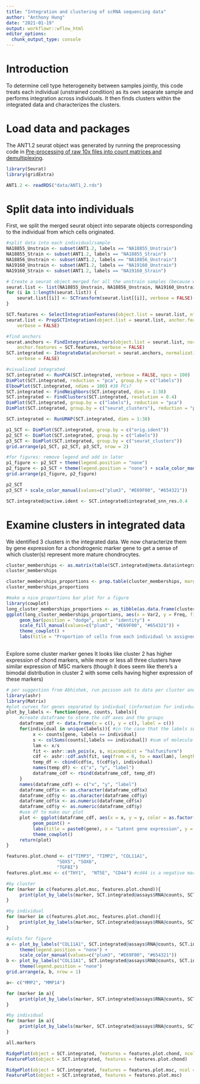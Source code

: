 ```yaml
---
title: "Integration and clustering of scRNA sequencing data"
author: "Anthony Hung"
date: "2021-01-19"
output: workflowr::wflow_html
editor_options:
  chunk_output_type: console
---
```


# Introduction

To determine cell type heterogeneity between samples jointly, this code treats each individual (unstrained condition) as its own separate sample and performs integration across individuals. It then finds clusters within the integrated data and characterizes the clusters.

# Load data and packages

The ANT1.2 seurat object was generated by running the preprocessing code in [Pre-processing of raw 10x files into count matrices and demultiplexing](preProcess_scRNA.html).

```r
library(Seurat)
library(gridExtra)

ANT1.2 <- readRDS("data/ANT1_2.rds")
```

# Split data into individuals

First, we split the merged seurat object into separate objects corresponding to the individual from which cells originated.

```r
#split data into each individual/sample
NA18855_Unstrain <- subset(ANT1.2, labels == "NA18855_Unstrain")
NA18855_Strain <- subset(ANT1.2, labels == "NA18855_Strain")
NA18856_Unstrain <- subset(ANT1.2, labels == "NA18856_Unstrain")
NA19160_Unstrain <- subset(ANT1.2, labels == "NA19160_Unstrain")
NA19160_Strain <- subset(ANT1.2, labels == "NA19160_Strain")

# Create a seurat object merged for all the unstrain samples (because we are missing one individual for the strained samples)
seurat.list <- list(NA18855_Unstrain, NA18856_Unstrain, NA19160_Unstrain)
for (i in 1:length(seurat.list)) {
    seurat.list[[i]] <- SCTransform(seurat.list[[i]], verbose = FALSE)
}

SCT.features <- SelectIntegrationFeatures(object.list = seurat.list, nfeatures = 5000)
seurat.list <- PrepSCTIntegration(object.list = seurat.list, anchor.features = SCT.features, 
    verbose = FALSE)

#find anchors
seurat.anchors <- FindIntegrationAnchors(object.list = seurat.list, normalization.method = "SCT", 
    anchor.features = SCT.features, verbose = FALSE)
SCT.integrated <- IntegrateData(anchorset = seurat.anchors, normalization.method = "SCT",
    verbose = FALSE)

#visualized integrated
SCT.integrated <- RunPCA(SCT.integrated, verbose = FALSE, npcs = 100)
DimPlot(SCT.integrated, reduction = "pca", group.by = c("labels"))
ElbowPlot(SCT.integrated, ndims = 100) #38 PCs?
SCT.integrated <- FindNeighbors(SCT.integrated, dims = 1:38)
SCT.integrated <- FindClusters(SCT.integrated, resolution = 0.4)
DimPlot(SCT.integrated, group.by = c("labels"), reduction = "pca")
DimPlot(SCT.integrated, group.by = c("seurat_clusters"), reduction = "pca")

SCT.integrated <- RunUMAP(SCT.integrated, dims = 1:38)

p1_SCT <- DimPlot(SCT.integrated, group.by = c("orig.ident"))
p2_SCT <- DimPlot(SCT.integrated, group.by = c("labels"))
p3_SCT <- DimPlot(SCT.integrated, group.by = c("seurat_clusters"))
grid.arrange(p1_SCT, p2_SCT, p3_SCT, nrow = 2)

#for figures: remove legend and add in later
p1_figure <- p2_SCT + theme(legend.position = "none")
p2_figure <- p3_SCT + theme(legend.position = "none") + scale_color_manual(values=c("plum3", "#E69F00", "#654321"))
grid.arrange(p1_figure, p2_figure)

p2_SCT 
p3_SCT + scale_color_manual(values=c("plum3", "#E69F00", "#654321"))

SCT.integrated@active.ident <- SCT.integrated$integrated_snn_res.0.4
```

# Examine clusters in integrated data

We identified 3 clusters in the integrated data. We now characterize them by gene expression for a chondrogenic marker gene to get a sense of which cluster(s) represent more mature chondrocytes.

```r
cluster_memberships <- as.matrix(table(SCT.integrated@meta.data$integrated_snn_res.0.4, SCT.integrated@meta.data$labels))
cluster_memberships

cluster_memberships_proportions <- prop.table(cluster_memberships, margin = 2)
cluster_memberships_proportions

#make a nice proportions bar plot for a figure
library(cowplot)
long_cluster_memberships_proportions <- as_tibble(as.data.frame(cluster_memberships_proportions))
ggplot(long_cluster_memberships_proportions, aes(x = Var2, y = Freq, fill = Var1)) +
     geom_bar(position = "dodge", stat = "identity") + 
     scale_fill_manual(values=c("plum3", "#E69F00", "#654321")) + 
     theme_cowplot() +
     labs(title = "Proportion of cells from each individual \n assigned to each unsupervised cluster", x = "", y = "Proportion", fill = "Cluster")
     
```

Explore some cluster marker genes
It looks like cluster 2 has higher expression of chond markers, while more or less all three clusters have similar expression of MSC markers (though it does seem like there's a bimodal distribution in cluster 2 with some cells having higher expression of these markers)

```r
# per suggestion from Abhishek, run poisson ash to data per cluster and per indivdiual, then show the estimated prior
library(ashr)
library(Matrix)
#plot curves for genes separated by indivdual (information for indivdual contained in labels)
plot_by_labels <- function(gene, counts, labels){
     #create dataframe to store the cdf axes and the groups
     dataframe_cdf <- data.frame(x = c(), y = c(), label = c())
     for(individual in unique(labels)){ #in the case that the labels supplied contain cluster, it will do this by cluster instead
          x <- counts[gene, labels == individual]
          s <- colSums(counts[,labels == individual]) #sum of molecule counts per sample
          lam <- x/s
          fit <- ashr::ash_pois(x, s, mixcompdist = "halfuniform")
          cdf <- ashr::cdf.ash(fit, seq(from = 0, to = max(lam), length.out = 1000))
          temp_df <- cbind(cdf$x, t(cdf$y), individual)
          names(temp_df) <- c("x", "y", "label")
          dataframe_cdf <- rbind(dataframe_cdf, temp_df)
     }
     names(dataframe_cdf) <- c("x", "y", "label")
     dataframe_cdf$x <- as.character(dataframe_cdf$x)
     dataframe_cdf$y <- as.character(dataframe_cdf$y)
     dataframe_cdf$x <- as.numeric(dataframe_cdf$x)
     dataframe_cdf$y <- as.numeric(dataframe_cdf$y)
     #use df to make our plot
     plot <- ggplot(dataframe_cdf, aes(x = x, y = y, color = as.factor(label), group=as.factor(label))) +
          geom_point() + 
          labs(title = paste0(gene), x = "Latent gene expression", y = "CDF", color = "Label") +
          theme_cowplot()
     return(plot)
}

features.plot.chond <- c("TIMP3", "TIMP2", "COL11A1", 
                   "SOX5", "SOX6",
                   "TGFBI")
features.plot.msc <- c("THY1",  "NT5E", "CD44") #cd44 is a negative marker (looks like )

#by cluster
for (marker in c(features.plot.msc, features.plot.chond)){
     print(plot_by_labels(marker, SCT.integrated@assays$RNA@counts, SCT.integrated$integrated_snn_res.0.4) + labs(color = "Cluster"))
}

#by individual
for (marker in c(features.plot.msc, features.plot.chond)){
     print(plot_by_labels(marker, SCT.integrated@assays$RNA@counts, SCT.integrated$labels) + labs(color = "Individual"))
}

#plots for figure
a <- plot_by_labels("COL11A1", SCT.integrated@assays$RNA@counts, SCT.integrated$integrated_snn_res.0.4) + 
     theme(legend.position = "none") + 
     scale_color_manual(values=c("plum3", "#E69F00", "#654321"))
b <- plot_by_labels("COL11A1", SCT.integrated@assays$RNA@counts, SCT.integrated$labels) + 
     theme(legend.position = "none") 
grid.arrange(a, b, nrow = 1)

a<- c("MMP2", "MMP14")

for (marker in a){
     print(plot_by_labels(marker, SCT.integrated@assays$RNA@counts, SCT.integrated$integrated_snn_res.0.4) + labs(color = "Cluster"))
}

#by individual
for (marker in a){
     print(plot_by_labels(marker, SCT.integrated@assays$RNA@counts, SCT.integrated$labels) + labs(color = "Individual"))
}
```


```r
all.markers

RidgePlot(object = SCT.integrated, features = features.plot.chond, ncol = 3)
FeaturePlot(object = SCT.integrated, features = features.plot.chond)

RidgePlot(object = SCT.integrated, features = features.plot.msc, ncol = 3)
FeaturePlot(object = SCT.integrated, features = features.plot.msc)
```
